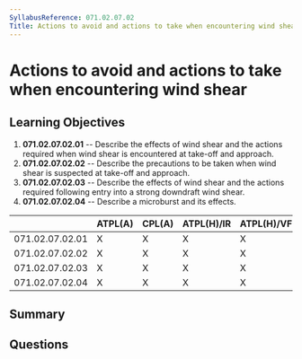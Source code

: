 ```yaml
---
SyllabusReference: 071.02.07.02
Title: Actions to avoid and actions to take when encountering wind shear
---
```


# Actions to avoid and actions to take when encountering wind shear

## Learning Objectives

1. **071.02.07.02.01** -- Describe the effects of wind shear and the actions
   required when wind shear is encountered at take-off and approach.
2. **071.02.07.02.02** -- Describe the precautions to be taken when wind shear
   is suspected at take-off and approach.
3. **071.02.07.02.03** -- Describe the effects of wind shear and the actions
   required following entry into a strong downdraft wind shear.
4. **071.02.07.02.04** -- Describe a microburst and its effects.

|                 | ATPL(A) | CPL(A) | ATPL(H)/IR | ATPL(H)/VFR | CPL(H) | IR  | CBIR(A) |
| --------------- | ------- | ------ | ---------- | ----------- | ------ | --- | ------- |
| 071.02.07.02.01 | X       | X      | X          | X           | X      |     |         |
| 071.02.07.02.02 | X       | X      | X          | X           | X      |     |         |
| 071.02.07.02.03 | X       | X      | X          | X           | X      |     |         |
| 071.02.07.02.04 | X       | X      | X          | X           | X      |     |         |

## Summary

## Questions
